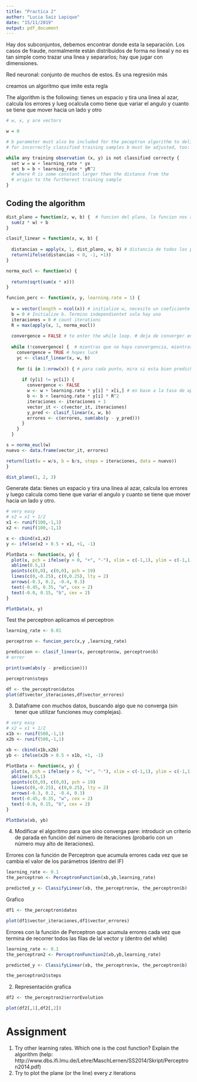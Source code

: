 ```yaml
---
title: "Practica 2"
author: "Lucia Saiz Lapique"
date: "15/11/2019"
output: pdf_document
---
```


Hay dos subconjuntos, debemos encontrar donde esta la separación. Los casos de fraude, normalmente están distribuidos de forma no lineal y no es tan simple como trazar una linea y separarlos; hay que jugar con dimensiones. 

Red neuronal: conjunto de muchos de estos. Es una regresión más

creamos un algoritmo que imite esta regla

The algorithm is the following:
tienes un espacio y tira una linea al azar, calcula los errores y lueg ocalcula como tiene que variar el angulo y cuanto se tiene que mover hacia un lado y otro
```r
# w, x, y are vectors

w = 0

# b parameter must also be included for the peceptron algorithm to deliver a valid separator.
# for incorrectly classified training samples b must be adjusted, too:

while any training observation (x, y) is not classified correcty {
  set w = w + learning_rate * yx
  set b = b + learning_rate * yR^2
  # where R is some constant larger than the distance from the
  # origin to the furtherest training sample
}
```

## Coding the algorithm

```r
dist_plano = function(z, w, b) {  # funcion del plano, la funcion nos ayuda a calcular la distancias de los puntos al plano (distancia Eucladiana)
  sum(z * w) + b
}

clasif_linear = function(x, w, b) {
  
  distancias = apply(x, 1, dist_plano, w, b) # distancia de todos los puntos al plano con un apply para no hacer un bucle. aplicando la funcion al plano que forman la w con la b
  return(ifelse(distancias < 0, -1, +1))
}

norma_eucl <- function(x) {
  
  return(sqrt(sum(x * x)))
}

funcion_perc <- function(x, y, learning.rate = 1) {
  
  w = vector(length = ncol(x)) # initialize w, necesito un coeficiente para variable y tengo que saber cuantas variables tengo, inicializo el coeficiente con las variables que tenga. esta vacio. W es una matrzi, ojo. 
  b = 0 # Initialize b. Termino independientet solo hay uno
  iteraciones = 0 # count iterations
  R = max(apply(x, 1, norma_eucl))
  
  convergence = FALSE # to enter the while loop. # deja de converger en el momento en el que una prediccion falle, muy restrcitivo. en condiciones normales no va a acabar. Hay que meterle mano aqui para que no sea tan restrictivo 
  
  while (!convergence) {  # mientras que no haya convergencia, mientras que el criterio que me has pedido no sea verdad, seguimos. 
    convergence = TRUE # hopes luck
    yc <- clasif_linear(x, w, b)
    
    for (i in 1:nrow(x)) { # para cada punto, mira si esta bien predicho. En el momento en el que haya uno que no, dime que no, y actualiza el plano porque ya hay uno que esta fallando. 
      
      if (y[i] != yc[i]) {
        convergence <- FALSE 
        w <- w + learning.rate * y[i] * x[i,] # en base a la tasa de aprendizaje se modifica el valor. Los nuevos coeficientes son los antiguos modificados por la tasa de aprendizaje teniendo en cuenta tb lo que me tendria que haber dado. 
        b <- b + learning.rate * y[i] * R^2
        iteraciones <- iteraciones + 1
        vector_it <- c(vector_it, iteraciones)
        y_pred <- clasif_linear(x, w, b)
        errores <- c(errores, sum(abs(y - y_pred)))
      }
    }
  }

s = norma_eucl(w)
nuevo <- data.frame(vector_it, errores)

return(list(w = w/s, b = b/s, steps = iteraciones, data = nuevo))
}
```

```r
dist_plano(1, 2, 3)
```


Generate data:
tienes un espacio y tira una linea al azar, calcula los errores y luego calcula como tiene que variar el angulo y cuanto se tiene que mover hacia un lado y otro.


```r
# very easy
# x2 = x1 + 1/2
x1 <- runif(100,-1,1)
x2 <- runif(100,-1,1)

x <- cbind(x1,x2)
y <- ifelse(x2 > 0.5 + x1, +1, -1)

PlotData <- function(x, y) {
  plot(x, pch = ifelse(y > 0, "+", "-"), xlim = c(-1,1), ylim = c(-1,1), cex = 2)
  abline(0.5,1)
  points(c(0,0), c(0,0), pch = 19)
  lines(c(0,-0.25), c(0,0.25), lty = 2)
  arrows(-0.3, 0.2, -0.4, 0.3)
  text(-0.45, 0.35, "w", cex = 2)
  text(-0.0, 0.15, "b", cex = 2)
}

PlotData(x, y)
```

Test the perceptron
aplicamos el perceptron
```r
learning_rate <- 0.01

perceptron <- funcion_perc(x,y ,learning_rate)

prediccion <- clasif_linear(x, perceptron$w, perceptron$b)
# error

print(sum(abs(y - prediccion)))
```

```r
perceptron$steps
```



```r
df <- the_perceptron$datos
plot(df$vector_iteraciones,df$vector_errores)
```



3. Dataframe con muchos datos, buscando algo que no converga (sin tener que utilizar funciones muy complejas).

```r
# very easy
# x2 = x1 + 1/2
x1b <- runif(500,-1,1)
x2b <- runif(500,-1,1)

xb <- cbind(x1b,x2b)
yb <- ifelse(x2b > 0.5 + x1b, +1, -1)

PlotData <- function(x, y) {
  plot(x, pch = ifelse(y > 0, "+", "-"), xlim = c(-1,1), ylim = c(-1,1), cex = 2)
  abline(0.5,1)
  points(c(0,0), c(0,0), pch = 19)
  lines(c(0,-0.25), c(0,0.25), lty = 2)
  arrows(-0.3, 0.2, -0.4, 0.3)
  text(-0.45, 0.35, "w", cex = 2)
  text(-0.0, 0.15, "b", cex = 2)
}

PlotData(xb, yb)

```




4. Modificar el algoritmo para que sino converga pare: introducir un criterio de parada en función del número de iteraciones (probarlo con un número muy alto de iteraciones).

Errores con la función de Perceptron que acumula errores cada vez que se cambia el valor de los parámetros (dentro del IF)

```r
learning_rate <- 0.1
the_perceptron <- PerceptronFunction(xb,yb,learning_rate)

predicted_y <- ClassifyLinear(xb, the_perceptron$w, the_perceptron$b)
```

Grafico

```r
df1 <- the_perceptron$datos

plot(df1$vector_iteraciones,df1$vector_errores)
```


Errores con la función de Perceptron que acumula errores cada vez que termina de recorrer todos las filas de lal vector y (dentro del while)

```r
learning_rate <- 0.1
the_perceptron2 <- PerceptronFunction2(xb,yb,learning_rate)

predicted_y <- ClassifyLinear(xb, the_perceptron$w, the_perceptron$b)
```



```r
the_perceptron2$steps
```


2. Representación grafica

```r
df2 <- the_perceptron2$errorEvolution

plot(df2[,1],df2[,2])
```

# Assignment

1. Try other learning rates. Which one is the cost function? Explain the algorithm (help: http://www.dbs.ifi.lmu.de/Lehre/MaschLernen/SS2014/Skript/Perceptron2014.pdf)
2. Try to plot the plane (or the line) every *z* iterations

